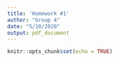 ```yaml
---
title: 'Homework #1'
author: "Group 4"
date: "5/10/2020"
output: pdf_document
---
```


```r
knitr::opts_chunk$set(echo = TRUE)
```

``` r

```